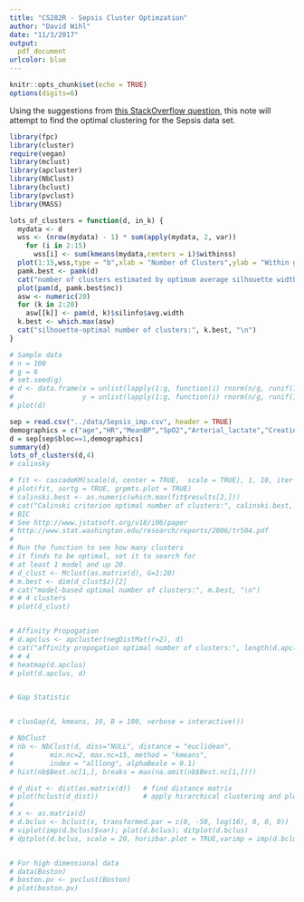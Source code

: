 ```yaml
---
title: "CS282R - Sepsis Cluster Optimzation"
author: "David Wihl"
date: "11/3/2017"
output: 
  pdf_document
urlcolor: blue
---
```


```r
knitr::opts_chunk$set(echo = TRUE)
options(digits=6)
```

Using the suggestions from [this StackOverflow question](https://stackoverflow.com/questions/15376075/cluster-analysis-in-r-determine-the-optimal-number-of-clusters), this note will attempt to find the optimal clustering for the Sepsis data set.

```r
library(fpc)
library(cluster)
require(vegan)
library(mclust)
library(apcluster)
library(NbClust)
library(bclust)
library(pvclust)
library(MASS)
```

```r
lots_of_clusters = function(d, in_k) {
  mydata <- d
  wss <- (nrow(mydata) - 1) * sum(apply(mydata, 2, var))
    for (i in 2:15)
      wss[i] <- sum(kmeans(mydata,centers = i)$withinss)
  plot(1:15,wss,type = "b",xlab = "Number of Clusters",ylab = "Within groups sum of squares")
  pamk.best <- pamk(d)
  cat("number of clusters estimated by optimum average silhouette width:",pamk.best$nc,"\n")
  plot(pam(d, pamk.best$nc))
  asw <- numeric(20)
  for (k in 2:20)
    asw[[k]] <- pam(d, k)$silinfo$avg.width
  k.best <- which.max(asw)
  cat("silhouette-optimal number of clusters:", k.best, "\n")
}

```


```r
# Sample data
# n = 100
# g = 6 
# set.seed(g)
# d <- data.frame(x = unlist(lapply(1:g, function(i) rnorm(n/g, runif(1)*i^2))), 
#                 y = unlist(lapply(1:g, function(i) rnorm(n/g, runif(1)*i^2))))
# plot(d)

sep = read.csv("../data/Sepsis_imp.csv", header = TRUE)
demographics = c("age","HR","MeanBP","SpO2","Arterial_lactate","Creatinine","SOFA")
d = sep[sep$bloc==1,demographics]
summary(d)
lots_of_clusters(d,4)
# calinsky

# fit <- cascadeKM(scale(d, center = TRUE,  scale = TRUE), 1, 10, iter = 1000)
# plot(fit, sortg = TRUE, grpmts.plot = TRUE)
# calinski.best <- as.numeric(which.max(fit$results[2,]))
# cat("Calinski criterion optimal number of clusters:", calinski.best, "\n")
# BIC
# See http://www.jstatsoft.org/v18/i06/paper
# http://www.stat.washington.edu/research/reports/2006/tr504.pdf
#
# Run the function to see how many clusters
# it finds to be optimal, set it to search for
# at least 1 model and up 20.
# d_clust <- Mclust(as.matrix(d), G=1:20)
# m.best <- dim(d_clust$z)[2]
# cat("model-based optimal number of clusters:", m.best, "\n")
# # 4 clusters
# plot(d_clust)


# Affinity Propogation
# d.apclus <- apcluster(negDistMat(r=2), d)
# cat("affinity propogation optimal number of clusters:", length(d.apclus@clusters), "\n")
# # 4
# heatmap(d.apclus)
# plot(d.apclus, d)


# Gap Statistic


# clusGap(d, kmeans, 10, B = 100, verbose = interactive())

# NbClust
# nb <- NbClust(d, diss="NULL", distance = "euclidean", 
#         min.nc=2, max.nc=15, method = "kmeans", 
#         index = "alllong", alphaBeale = 0.1)
# hist(nb$Best.nc[1,], breaks = max(na.omit(nb$Best.nc[1,])))

# d_dist <- dist(as.matrix(d))   # find distance matrix 
# plot(hclust(d_dist))           # apply hirarchical clustering and plot
# 
# x <- as.matrix(d)
# d.bclus <- bclust(x, transformed.par = c(0, -50, log(16), 0, 0, 0))
# viplot(imp(d.bclus)$var); plot(d.bclus); ditplot(d.bclus)
# dptplot(d.bclus, scale = 20, horizbar.plot = TRUE,varimp = imp(d.bclus)$var, horizbar.distance = 0, dendrogram.lwd = 2)


# For high dimensional data
# data(Boston)
# boston.pv <- pvclust(Boston)
# plot(boston.pv)
```
